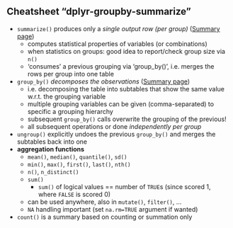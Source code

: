 


## Cheatsheet "dplyr-groupby-summarize"

- `summarize()` produces only a *single output row (per group)* ([Summary page](https://dplyr.tidyverse.org/reference/summarise.html))
  - computes statistical properties of variables (or combinations)
  - when statistics on groups: good idea to report/check group size via `n()`
  - 'consumes' a previous grouping via 'group_by()', i.e. merges the rows per group into one table
- `group_by()` *decomposes the observations* ([Summary page](https://dplyr.tidyverse.org/reference/group_by.html))
  - i.e. decomposing the table into subtables that show the same value w.r.t. the grouping variable
  - multiple grouping variables can be given (comma-separated) to specific a grouping hierarchy
  - subsequent `group_by()` calls overwrite the grouping of the previous!
  - all subsequent operations or done *independently per group*
- `ungroup()` explicitly undoes the previous `group_by()` and merges the subtables back into one
- **aggregation functions**
  - `mean()`, `median()`, `quantile()`, `sd()`
  - `min()`, `max()`, `first()`, `last()`, `nth()`
  - `n()`, `n_distinct()`
  - `sum()`
    - `sum()` of logical values == number of `TRUE`s (since scored 1, where `FALSE` is scored 0)
  - can be used anywhere, also in `mutate()`, `filter()`, ...
  - `NA` handling important (set `na.rm=TRUE` argument if wanted)
- `count()` is a summary based on counting or summation only

